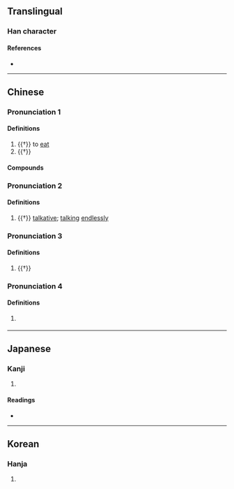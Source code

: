 {{character info/new}}
==Translingual==

===Han character===
{{Han char|rn=30|rad=口|as=08|sn=11|four=65081|canj=RJLO|ids=⿰口疌}}

====References====
* {{Han ref|kx=0195.150|dkj=03818|dj=0416.140|hdz=10639.020|uh=5551|ud=21841|bh=D478|bd=54392}}

----

==Chinese==
{{zh-forms}}

===Pronunciation 1===
{{zh-pron
|m=shà
|c=zaap3,saap3
|mc=2
|oc=1
|cat=v
}}

====Definitions====
{{zh-hanzi}}

# {{†}} {{lb|zh|of [[fish]] or [[waterbird]]}} to [[eat]]
# {{†}} {{n-g|See the compounds.}}

====Compounds====
{{zh-der|啑喋|啑啑|啑血}}

===Pronunciation 2===
{{zh-pron
|m=jié
|c=zit6
|cat=a
}}

====Definitions====
{{zh-hanzi}}

# {{†}} [[talkative]]; [[talk]]ing [[endlessly]]

===Pronunciation 3===
{{zh-pron
|m=dié
|c=dip6
|cat=v
}}

====Definitions====
{{zh-hanzi}}

# {{†}} {{zh-alt-form|喋}}

===Pronunciation 4===
{{zh-pron
|m=tì
|mc=1
|oc=2
|cat=
}}

====Definitions====
{{zh-hanzi}}

# {{zh-hg}} {{zh-alt-form|嚏}}

----

==Japanese==

===Kanji===
{{ja-kanji|grade=|rs=口08}}

# {{rfdef|ja|sort=口08}}

====Readings====
* {{ja-readings|on=[[そう]] (sō), [[しょう]] (shō)|kun=}}

----

==Korean==

===Hanja===
{{ko-hanja|hangeul=[[잡]], [[삽]], 체|rv=jap, sap, che|mr=chap, sap, ch'e}}

# {{rfdef|ko|sort=口08}}